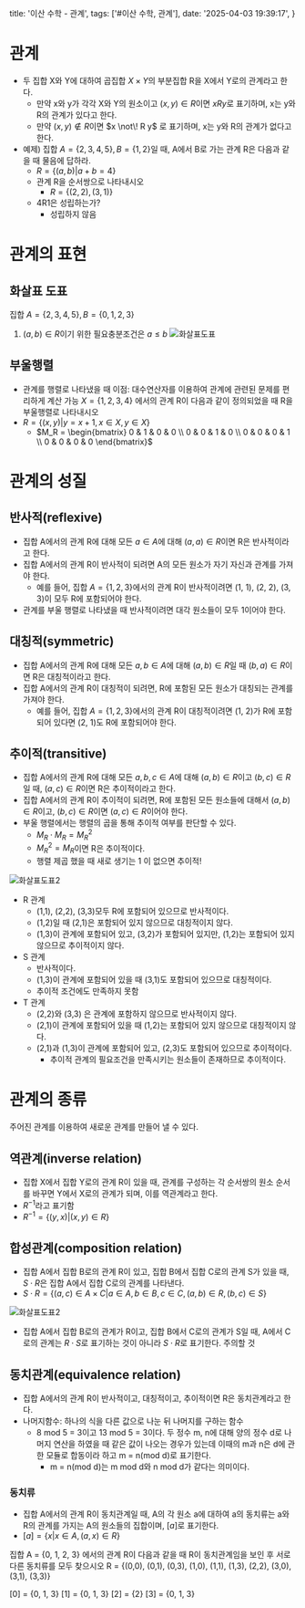   title: '이산 수학 - 관계',
  tags: ['#이산 수학, 관계'],
  date: '2025-04-03 19:39:17',
}


# 관계

- 두 집합 X와 Y에 대하여 곱집합 $X \times Y$의 부분집합 R을 X에서 Y로의 관계라고 한다.
  - 만약 x와 y가 각각 X와 Y의 원소이고 $(x, y) \in R$이면 $xRy$로 표기하며, x는 y와 R의 관계가 있다고 한다.
  - 만약 $(x, y) \notin R$이면 $x \not\! R y$ 로 표기하며, x는 y와 R의 관계가 없다고 한다.
- 예제) 집합 $A = \{2, 3, 4, 5\}, B = \{1, 2\}$일 때, A에서 B로 가는 관계 R은 다음과 같을 때 물음에 답하라.
  - $R = \{(a,b)|a+b = 4\}$
  - 관계 R을 순서쌍으로 나타내시오
    - $R = \{(2,2), (3,1)\}$
  - 4R1은 성립하는가?
    - 성립하지 않음

# 관계의 표현

## 화살표 도표

집합 $A = \{2, 3, 4, 5\}, B = \{0, 1, 2, 3\}$

1. $(a,b) \in R$이기 위한 필요충분조건은 $a \leq b$
   ![화살표도표](https://imagedelivery.net/5LG7d9X3kuXKRQ06TLYDSg/3f2df3f7-145b-446a-ad47-0d1929905c00/public)

## 부울행렬

- 관계를 행렬로 나타냈을 때 이점: 대수연산자를 이용하여 관계에 관련된 문제를 편리하게 계산 가능
  $X = \{1, 2, 3, 4\}$ 에서의 관계 R이 다음과 같이 정의되었을 때 R을 부울행렬로 나타내시오
- $R = \{(x,y)|y = x + 1, x \in X, y \in X\}$
  - $M_R = \begin{bmatrix}
    0 & 1 & 0 & 0 \\
    0 & 0 & 1 & 0 \\
    0 & 0 & 0 & 1 \\
    0 & 0 & 0 & 0
    \end{bmatrix}$

# 관계의 성질

## 반사적(reflexive)

- 집합 A에서의 관계 R에 대해 모든 $a \in A$에 대해 $(a,a) \in R$이면 R은 반사적이라고 한다.
- 집합 A에서의 관계 R이 반사적이 되려면 A의 모든 원소가 자기 자신과 관계를 가져야 한다.
  - 예를 들어, 집합 $A = \{1, 2, 3\}$에서의 관계 R이 반사적이려면 (1, 1), (2, 2), (3, 3)이 모두 R에 포함되어야 한다.
- 관계를 부울 행렬로 나타냈을 때 반사적이려면 <span className="text-red">대각 원소들이 모두 1이어야 한다.</span>

## 대칭적(symmetric)

- 집합 A에서의 관계 R에 대해 모든 $a, b \in A$에 대해 $(a,b) \in R$일 때 $(b, a) \in R$이면 R은 대칭적이라고 한다.
- 집합 A에서의 관계 R이 대칭적이 되려면, R에 포함된 모든 원소가 대칭되는 관계를 가져야 한다.
  - 예를 들어, 집합 $A = \{1, 2, 3\}$에서의 관계 R이 대칭적이려면 (1, 2)가 R에 포함되어 있다면 (2, 1)도 R에 포함되어야 한다.

## 추이적(transitive)

- 집합 A에서의 관계 R에 대해 모든 $a, b, c \in A$에 대해 $(a, b) \in R$이고 $(b, c) \in R$일 때, $(a, c) \in R$이면 R은 추이적이라고 한다.
- 집합 A에서의 관계 R이 추이적이 되려면, R에 포함된 모든 원소들에 대해서 $(a, b) \in R$이고, $(b, c) \in R$이면 $(a, c) \in R$이어야 한다.
- 부울 행렬에서는 <span className="text-red">행렬의 곱을 통해 추이적 여부를 판단할 수 있다.</span>
  - $M_R \cdot M_R = M_R^2$
  - $M_R^2 = M_R$이면 R은 추이적이다.
  - <span className="text-blue">행렬 제곱 했을 때 새로 생기는 1 이 없으면 추이적!</span>

![화살표도표2](https://imagedelivery.net/5LG7d9X3kuXKRQ06TLYDSg/82318fcd-80a7-4e82-41fa-95e097361b00/public)

- R 관계
  - (1,1), (2,2), (3,3)모두 R에 포함되어 있으므로 반사적이다.
  - (1,2)일 때 (2,1)은 포함되어 있지 않으므로 대칭적이지 않다.
  - (1,3)이 관계에 포함되어 있고, (3,2)가 포함되어 있지만, (1,2)는 포함되어 있지 않으므로 추이적이지 않다.
- S 관계
  - 반사적이다.
  - (1,3)이 관계에 포함되어 있을 때 (3,1)도 포함되어 있으므로 대칭적이다.
  - 추이적 조건에도 만족하지 못함
- T 관계
  - (2,2)와 (3,3) 은 관계에 포함하지 않으므로 반사적이지 않다.
  - (2,1)이 관계에 포함되어 있을 때 (1,2)는 포함되어 있지 않으므로 대칭적이지 않다.
  - (2,1)과 (1,3)이 관계에 포함되어 있고, (2,3)도 포함되어 있으므로 추이적이다.
    - 추이적 관계의 필요조건을 만족시키는 원소들이 존재하므로 추이적이다.

# 관계의 종류

주어진 관계를 이용하여 새로운 관계를 만들어 낼 수 있다.

## 역관계(inverse relation)

- 집합 X에서 집합 Y로의 관계 R이 있을 때, 관계를 구성하는 각 순서쌍의 원소 순서를 바꾸면 Y에서 X로의 관계가 되며, 이를 역관계라고 한다.
- $R^{-1}$라고 표기함
- $R^{-1} = \{(y, x)|(x, y) \in R\}$

## 합성관계(composition relation)

- 집합 A에서 집합 B로의 관계 R이 있고, 집합 B에서 집합 C로의 관계 S가 있을 때, $S \cdot R$은 집합 A에서 집합 C로의 관계를 나타낸다.
- $S \cdot R = \{(a, c) \in A \times C|a \in A, b \in B, c \in C, (a, b) \in R, (b, c) \in S\}$

![화살표도표2](https://imagedelivery.net/5LG7d9X3kuXKRQ06TLYDSg/93fe8b6b-a546-4fb0-bd7c-fb36d180ef00/public)

- 집합 A에서 집합 B로의 관계가 R이고, 집합 B에서 C로의 관계가 S일 때, A에서 C로의 관계는 $R \cdot S$로 표기하는 것이 아니라 $S \cdot R$로 표기한다. 주의할 것

## 동치관계(equivalence relation)

- 집합 A에서의 관계 R이 반사적이고, 대칭적이고, 추이적이면 R은 동치관계라고 한다.
- 나머지함수: 하나의 식을 다른 값으로 나눈 뒤 나머지를 구하는 함수
  - 8 mod 5 = 3이고 13 mod 5 = 3이다. 두 정수 m, n에 대해 양의 정수 d로 나머지 연산을 하였을 때 같은 값이 나오는 경우가 있는데 이때의 m과 n은 d에 관한 모듈로 합동이라 하고 m = n(mod d)로 표기한다.
    - m = n(mod d)는 m mod d와 n mod d가 <span className='text-blue'>같다</span>는 의미이다.

### 동치류

- 집합 A에서의 관계 R이 동치관계일 때, A의 각 원소 a에 대하여 a의 동치류는 a와 R의 관계를 가지는 A의 원소들의 집합이며, $[a]$로 표기한다.
- $[a] = \{x|x \in A, (a,x) \in R\}$

집합 A = {0, 1, 2, 3} 에서의 관계 R이 다음과 같을 때 R이 동치관계임을 보인 후 서로 다른 동치류를 모두 찾으시오
R = {(0,0), (0,1), (0,3), (1,0), (1,1), (1,3), (2,2), (3,0), (3,1), (3,3)}

[0] = {0, 1, 3}
[1] = {0, 1, 3}
[2] = {2}
[3] = {0, 1, 3}
